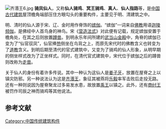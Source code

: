 [[File:齐湣王6.jpg|thumb]]
'''骑凤仙人'''，又称'''仙人骑鸡'''、'''冥王骑鸡'''、'''真人'''、'''仙人指路'''等，是[[中国古代建筑|中国古代建筑]]屋顶檐角端部压住方眼勾头的重要构件，主要见于明、清建筑之中。

明、清时的仙人源于宋、辽、金时用作脊饰的[[嫔伽|嫔伽]]。“嫔伽”一词来自[[佛教|佛教]]用语[[迦陵频伽|迦陵频伽]]，是佛经中人首鸟身的神鸟。宋《[[营造法式|营造法式]]》对此便有记载，规定嫔伽安置于檐角处，在其之后则放置[[蹲兽|蹲兽]]。到明永乐年间所建的[[武当山金殿|武当山金殿]]中，角脊的嫔伽已变为了“仙官驭凤”，仙官捧[[笏|笏]]侧坐在鸟背之上，而原先宋代时的佛教含义也转变为了[[道教|道教]]含义。到明后期至清代的官式建筑中，又变为了骑鸡的仙人形象，从明早期的侧坐样式改为了正坐样式。同时，在清代官式建筑中，宋代位于嫔伽之后的蹲兽则改称为[[走兽|走兽]]。{{r|pan}}{{r|liu}}{{r|yang}}

关于仙人的身份有着许多传说。其中一种认为这仙人是[[姜子牙|姜子牙]]，放置在屋脊之上以镇灾防邪。另一种说法认为这是[[齐湣王|齐湣王]]，象征其被燕将[[乐毅|乐毅]]率军击败后走投无路。还有一种则说因为屋脊聚龙过多易发水患，故放置[[禹王|禹王]]以镇之。{{r|yuan}}{{r|wang}}此外，还有[[商纣王|商纣王]]被罚作司辰之神而骑鸡等其他说法。{{r|zhu}}

== 参考文献 ==
{{reflist|refs=
<ref name=pan>{{cite book|title=《〈营造法式〉解读》|author=潘谷西, 何建中|publisher=东南大学出版社|year=2005|chapter=第五章 瓦作}}</ref>
<ref name=liu>{{cite book|title=《古建筑设计》|editor=柳肃|publisher=华中科技大学出版社|year=2009}}</ref>
<ref name=yang>{{cite journal|title=清朝仙人与宋朝嫔伽之比较|author=杨一鸣|journal=建筑知识：学术刊|year=2014|issue=8}}</ref>
<ref name=yuan>{{cite book|title=《中国土木建筑百科辞典·工程材料·下》|editor=袁润章|publisher=中国建筑工业出版社|year=2008}}</ref>
<ref name=wang>{{cite book|title=《中国古建筑术语辞典》|editor=王效清|publisher=文物出版社|year=2007}}</ref>
<ref name=zhu>{{cite journal|title=骑鹤仙去，骑鸡吉来——试论骑鸟图案的起源及时代变迁|author=朱丹丹|journal=大众文艺：学术版|year=2009|issue=21}}</ref>
}}

[[Category:中国传统建筑构件|Category:中国传统建筑构件]]